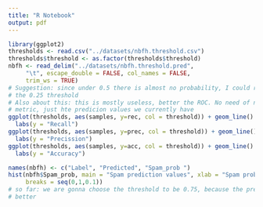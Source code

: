 ```yaml
---
title: "R Notebook"
output: pdf
---
```

```r
library(ggplot2)
thresholds <- read.csv("../datasets/nbfh.threshold.csv")
thresholds$threshold <- as.factor(thresholds$threshold)
nbfh <- read_delim("../datasets/nbfh.threshold.pred",
     "\t", escape_double = FALSE, col_names = FALSE,
     trim_ws = TRUE)
# Suggestion: since under 0.5 there is almost no probability, I could remove
# the 0.25 threshold
# Also about this: this is mostly useless, better the ROC. No need of new 
# metric, just hte predicion values we currently have
ggplot(thresholds, aes(samples, y=rec, col = threshold)) + geom_line() + 
  labs(y = "Recall")
ggplot(thresholds, aes(samples, y=prec, col = threshold)) + geom_line() + 
  labs(y = "Precission")
ggplot(thresholds, aes(samples, y=acc, col = threshold)) + geom_line() +
  labs(y = "Accuracy")

names(nbfh) <- c("Label", "Predicted", "Spam_prob ")
hist(nbfh$Spam_prob, main = "Spam prediction values", xlab = "Spam probability",
     breaks = seq(0,1,0.1))
# so far: we are gonna choose the threshold to be 0.75, because the precision is
# better

```
